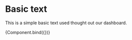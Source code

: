 
<Meta title="Elements/BasicText" component={BasicText} />

# Basic text

This is a simple basic text used thought out our dashboard.


<Canvas>
  <Story
    name="BasicText"
    args={{
      text: "I`m an basic text.",
    }}
  >
    {Component.bind({})}
  </Story>
</Canvas>
